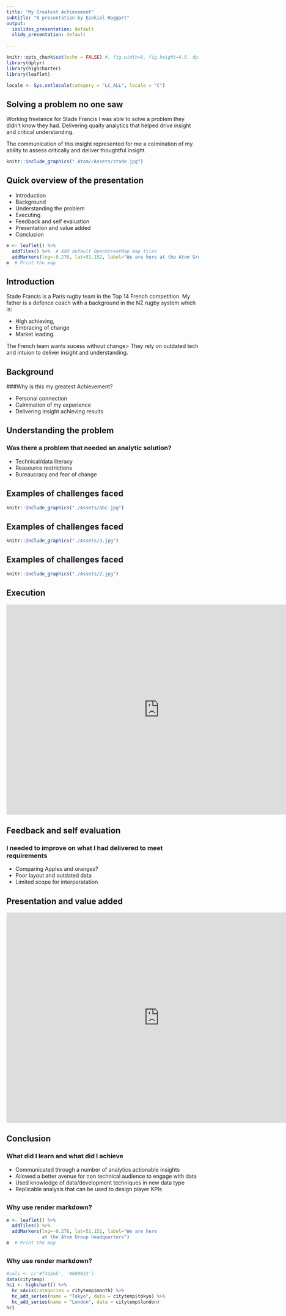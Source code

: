 ```yaml
---
title: "My Greatest Achievement"
subtitle: "A presentation by Ezekiel Haggart"
output:
  ioslides_presentation: default
  slidy_presentation: default
  
---
```


```r
knitr::opts_chunk$set(echo = FALSE) #, fig.width=8, fig.height=4.5, dpi=300, out.width="1920px", out.height="1080px")
library(dplyr)
library(highcharter)
library(leaflet)

locale <- Sys.setlocale(category = "LC_ALL", locale = "C") 
```

## Solving a problem no one saw



Working freelance for Stade Francis I was able to solve a problem they didn't know they had. Delivering quaity analytics that helped drive insight and critical understanding. 

The communication of this insight represented for me a colmination of my ability to assess critically and deliver thoughtful insight.
<div class="centered">


```r
knitr::include_graphics(".Atom//Assets/stade.jpg")
```


</div>


## Quick overview of the presentation
<div class="columns-2">

- Introduction
- Background
- Understanding the problem
- Executing
- Feedback and self evaluation
- Presentation and value added
- Conclusion

```r

m <- leaflet() %>%
  addTiles() %>%  # Add default OpenStreetMap map tiles
  addMarkers(lng=-0.276, lat=51.152, label="We are here at the Atom Group headquarters")
m  # Print the map


```

</div>
## Introduction

Stade Francis is a Paris rugby team in the Top 14 French competition. My father is a defence coach with a background in the NZ rugby system which is: 

- High achieving, 
- Embracing of change
- Market leading. 

The French team wants sucess without change> They rely on outdated tech and intuion to deliver insight and understanding.


## Background

###Why is this my greatest Achievement?

- Personal connection
- Culmination of my experience
- Delivering insight achieving results


## Understanding the problem

### Was there a problem that needed an analytic solution?

- Technical/data literacy
- Reasource restrictions
- Bureaucracy and fear of change


## Examples of challenges faced

```r
knitr::include_graphics("./Assets/abc.jpg")
```


## Examples of challenges faced

```r
knitr::include_graphics("./Assets/3.jpg")
```


## Examples of challenges faced

```r
knitr::include_graphics("./Assets/2.jpg")
```


## Execution


<iframe class="chart" src="https://ezekiel.nz/shiny/RugbyAnalytics/players.Rmd" width="800"   height="550" style="border: none;"></iframe>

## Feedback and self evaluation
### I needed to improve on what I had delivered to meet requirements 

- Comparing Apples and oranges?
- Poor layout and outdated data
- Limited scope for interperatation

## Presentation and value added


<iframe class="chart" src="https://ezekiel.nz/shiny/Stade/defence.Rmd" width="800"   height="550" style="border: none;"></iframe>

## Conclusion
### What did I learn and what did I achieve

- Communicated through a number of analytics actionable insights 
- Allowed a better avenue for non technical audience to engage with data
- Used knowledge of data/development techniques in new data type
- Replicable analysis that can be used to design player KPIs


##
### Why use render markdown?

```r

m <- leaflet() %>%
  addTiles() %>%  
  addMarkers(lng=-0.276, lat=51.152, label="We are here 
             at the Atom Group headquarters")
m  # Print the map


```

##
### Why use render markdown?

```r


#cols <- c('#f442eb', '#000033')
data(citytemp)
hc1 <- highchart() %>%
  hc_xAxis(categories = citytemp$month) %>%
  hc_add_series(name = "Tokyo", data = citytemp$tokyo) %>%
  hc_add_series(name = "London", data = citytemp$london)
hc1

```


